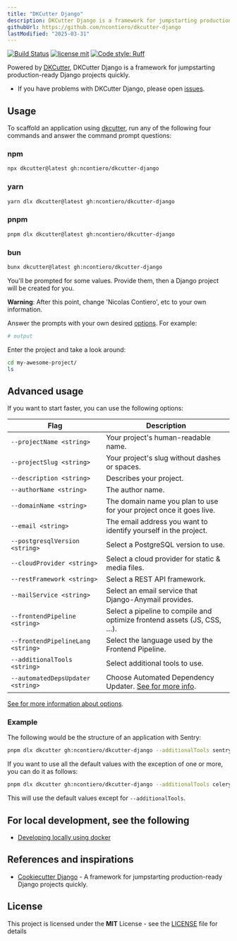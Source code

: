 ```yaml
---
title: "DKCutter Django"
description: DKCutter Django is a framework for jumpstarting production-ready Django projects quickly.
githubUrl: https://github.com/ncontiero/dkcutter-django
lastModified: "2025-03-31"
---
```


[![Build Status](https://img.shields.io/github/actions/workflow/status/ncontiero/dkcutter-django/ci.yml?branch=main)](https://github.com/ncontiero/dkcutter-django/actions/workflows/ci.yml?query=branch%3Amain)
[![license mit](https://img.shields.io/badge/licence-MIT-56BEB8)](https://github.com/ncontiero/dkcutter-django/blob/main/LICENSE)
[![Code style: Ruff](https://img.shields.io/endpoint?url=https://raw.githubusercontent.com/astral-sh/ruff/main/assets/badge/format.json)](https://github.com/astral-sh/ruff)

Powered by [DKCutter](https://github.com/ncontiero/dkcutter), DKCutter Django is a framework for jumpstarting production-ready Django projects quickly.

- If you have problems with DKCutter Django, please open [issues](https://github.com/ncontiero/dkcutter-django/issues/new).

## Usage

To scaffold an application using [dkcutter](https://github.com/ncontiero/dkcutter), run any of the following four commands and answer the command prompt questions:

### npm

```bash
npx dkcutter@latest gh:ncontiero/dkcutter-django
```

### yarn

```bash
yarn dlx dkcutter@latest gh:ncontiero/dkcutter-django
```

### pnpm

```bash
pnpm dlx dkcutter@latest gh:ncontiero/dkcutter-django
```

### bun

```bash
bunx dkcutter@latest gh:ncontiero/dkcutter-django
```

You'll be prompted for some values. Provide them, then a Django project will be created for you.

**Warning**: After this point, change 'Nicolas Contiero', etc to your own information.

Answer the prompts with your own desired [options][options-url]. For example:

```bash
# output
```

Enter the project and take a look around:

```bash
cd my-awesome-project/
ls
```

## Advanced usage

If you want to start faster, you can use the following options:

| Flag                              | Description                                                                               |
| --------------------------------- | ----------------------------------------------------------------------------------------- |
| `--projectName <string>`          | Your project's human-readable name.                                                       |
| `--projectSlug <string>`          | Your project's slug without dashes or spaces.                                             |
| `--description <string>`          | Describes your project.                                                                   |
| `--authorName <string>`           | The author name.                                                                          |
| `--domainName <string>`           | The domain name you plan to use for your project once it goes live.                       |
| `--email <string>`                | The email address you want to identify yourself in the project.                           |
| `--postgresqlVersion <string>`    | Select a PostgreSQL version to use.                                                       |
| `--cloudProvider <string>`        | Select a cloud provider for static & media files.                                         |
| `--restFramework <string>`        | Select a REST API framework.                                                              |
| `--mailService <string>`          | Select an email service that Django-Anymail provides.                                     |
| `--frontendPipeline <string>`     | Select a pipeline to compile and optimize frontend assets (JS, CSS, …).                   |
| `--frontendPipelineLang <string>` | Select the language used by the Frontend Pipeline.                                        |
| `--additionalTools <string>`      | Select additional tools to use.                                                           |
| `--automatedDepsUpdater <string>` | Choose Automated Dependency Updater. [See for more info][options-url].                    |

[See for more information about options][options-url].

### Example

The following would be the structure of an application with Sentry:

```bash
pnpm dlx dkcutter gh:ncontiero/dkcutter-django --additionalTools sentry
```

If you want to use all the default values with the exception of one or more, you can do it as follows:

```bash
pnpm dlx dkcutter gh:ncontiero/dkcutter-django --additionalTools celery,sentry -y
```

This will use the default values except for `--additionalTools`.

## For local development, see the following

- [Developing locally using docker](https://github.com/ncontiero/dkcutter-django/blob/main/docs/developing-locally-docker.md)

[options-url]: https://github.com/ncontiero/dkcutter-django/blob/main/docs/project-generation-options.md

## References and inspirations

- [Cookiecutter Django](https://github.com/cookiecutter/cookiecutter-django) - A framework for jumpstarting production-ready Django projects quickly.

## License

This project is licensed under the **MIT** License - see the [LICENSE](https://github.com/ncontiero/dkcutter-django/blob/main/LICENSE) file for details
